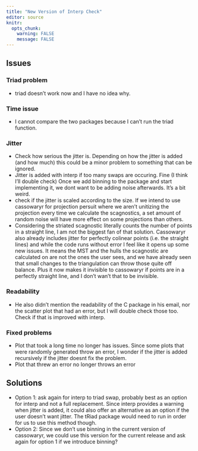 ```yaml
---
title: "New Version of Interp Check"
editor: source
knitr:
  opts_chunk: 
    warning: FALSE
    message: FALSE
---
```


## Issues

### Triad problem
- triad doesn't work now and I have no idea why.

### Time issue
- I cannot compare the two packages because I can't run the triad function.

### Jitter
- Check how serious the jitter is. Depending on how the jitter is added (and how much) this could be a minor problem to something that can be ignored.
- Jitter is added with interp if too many swaps are occuring. Fine (I think I'll double check) Once we add binning to the package and start implementing it, we dont want to be adding noise afterwards. It’s a bit weird. 
- check if the jitter is scaled according to the size. If we intend to use cassowaryr for projection persuit where we aren’t unitizing the projection every time we calculate the scagnostics, a set amount of random noise will have more effect on some projections than others.
- Considering the striated scagnostic literally counts the number of points in a straight line, I am not the biggest fan of that solution. Cassowaryr also already includes jitter for perfectly colinear points (i.e. the straight lines) and while the code runs without error I feel like it opens up some new issues. It means the MST and the hulls the scagnostic are calculated on are not the ones the user sees, and we have already seen that small changes to the triangulation can throw those quite off balance. Plus it now makes it invisible to cassowaryr if points are in a perfectly straight line, and I don’t wan’t that to be invisible.

### Readability
- He also didn’t mention the readability of the C package in his email, nor the scatter plot that had an error, but I will double check those too. Check if that is improved with interp.

### Fixed problems
- Plot that took a long time no longer has issues. Since some plots that were randomly generated throw an error, I wonder if the jitter is added recursively if the jitter doesnt fix the problem.
- Plot that threw an error no longer throws an error

## Solutions
- Option 1: ask again for interp to triad swap, probably best as an option for interp and not a full replacement. Since interp provides a warning when jitter is added, it could also offer an alternative as an option if the user doesn't want jitter. The tRiad package would need to run in order for us to use this method though.
- Option 2: Since we don't use binning in the current version of cassowaryr, we could use this version for the current release and ask again for option 1 if we introduce binning?